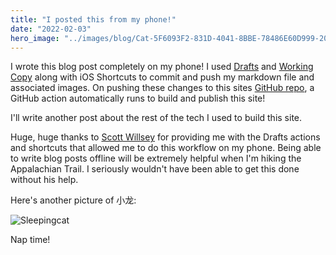 ```yaml
---
title: "I posted this from my phone!"
date: "2022-02-03"
hero_image: "../images/blog/Cat-5F6093F2-831D-4041-8BBE-78486E60D999-20220203135920.png"
---
```


I wrote this blog post completely on my phone! I used [Drafts](https://getdrafts.com) and [Working Copy](https://workingcopyapp.com) along with iOS Shortcuts to commit and push my markdown file and associated images. On pushing these changes to this sites [GitHub repo](https://github.com/forbesye/forbesye.github.io), a GitHub action automatically runs to build and publish this site!

I'll write another post about the rest of the tech I used to build this site.

Huge, huge thanks to [Scott Willsey](https://scottwillsey.com) for providing me with the Drafts actions and shortcuts that allowed me to do this workflow on my phone. Being able to write blog posts offline will be extremely helpful when I'm hiking the Appalachian Trail. I seriously wouldn't have been able to get this done without his help.

Here's another picture of 小龙:

![Sleepingcat](../images/blog/Sleepingcat-5F6093F2-831D-4041-8BBE-78486E60D999-20220203140559.png)

<figcaption>Nap time!</figcaption>
